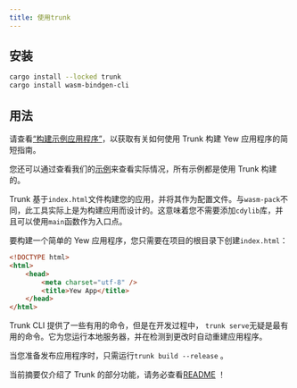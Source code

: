 ```yaml
---
title: 使用trunk
---
```


## 安装

```bash
cargo install --locked trunk
cargo install wasm-bindgen-cli
```

## 用法

请查看[“构建示例应用程序”](../build-a-sample-app.md)，以获取有关如何使用 Trunk 构建 Yew 应用程序的简短指南。

您还可以通过查看我们的[示例](https://github.com/yewstack/yew/tree/master/examples)来查看实际情况，所有示例都是使用 Trunk 构建的。

Trunk 基于`index.html`文件构建您的应用，并将其作为配置文件。与`wasm-pack`不同，此工具实际上是为构建应用而设计的。这意味着您不需要添加`cdylib`库，并且可以使用`main`函数作为入口点。

要构建一个简单的 Yew 应用程序，您只需要在项目的根目录下创建`index.html`：

```html
<!DOCTYPE html>
<html>
    <head>
        <meta charset="utf-8" />
        <title>Yew App</title>
    </head>
</html>
```

Trunk CLI 提供了一些有用的命令，但是在开发过程中， `trunk serve`无疑是最有用的命令。它为您运行本地服务器，并在检测到更改时自动重建应用程序。

当您准备发布应用程序时，只需运行`trunk build --release` 。

当前摘要仅介绍了 Trunk 的部分功能，请务必查看[README](https://github.com/thedodd/trunk) ！
